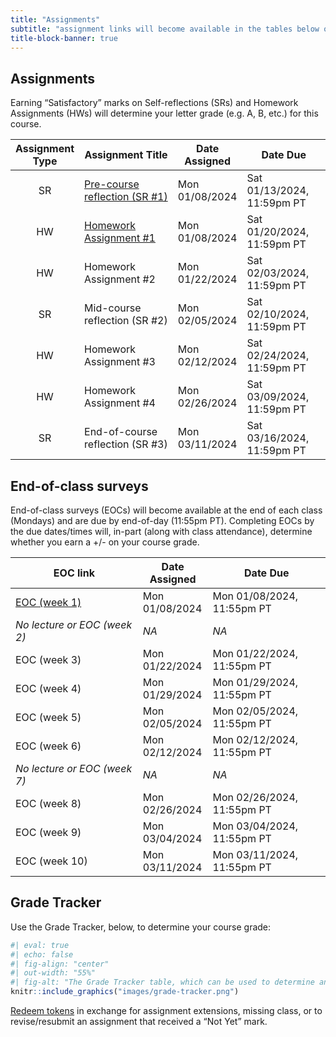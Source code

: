 ```yaml
---
title: "Assignments"
subtitle: "assignment links will become available in the tables below on the dates that they are assigned"
title-block-banner: true
---
```


## Assignments

Earning "Satisfactory" marks on Self-reflections (SRs) and Homework Assignments (HWs) will determine your letter grade (e.g. A, B, etc.) for this course.

| Assignment Type | Assignment Title                 | Date Assigned  | Date Due                   |
|:---------------:|----------------------------------|----------------|----------------------------|
| SR              | [Pre-course reflection (SR #1)](assignments/SR1-precourse.qmd)    | Mon 01/08/2024 | Sat 01/13/2024, 11:59pm PT |
| HW              | [Homework Assignment #1](assignments/HW1.qmd)                     | Mon 01/08/2024 | Sat 01/20/2024, 11:59pm PT |
| HW              | Homework Assignment #2           | Mon 01/22/2024 | Sat 02/03/2024, 11:59pm PT |
| SR              | Mid-course reflection (SR #2)    | Mon 02/05/2024 | Sat 02/10/2024, 11:59pm PT |
| HW              | Homework Assignment #3           | Mon 02/12/2024 | Sat 02/24/2024, 11:59pm PT |
| HW              | Homework Assignment #4           | Mon 02/26/2024 | Sat 03/09/2024, 11:59pm PT |
| SR              | End-of-course reflection (SR #3) | Mon 03/11/2024 | Sat 03/16/2024, 11:59pm PT |


<!-- | Assignment Type | Assignment Title                 | Date Assigned  | Date Due                   | -->
<!-- |:---------------:|----------------------------------|----------------|----------------------------| -->
<!-- | SR              | Pre-course reflection (SR #1)    | Mon 01/08/2024 | Sat 01/13/2024, 11:59pm PT | -->
<!-- | HW              | Homework Assignment #1           | Mon 01/08/2024 | Sat 01/20/2024, 11:59pm PT |  -->
<!-- | HW              | Homework Assignment #2           | Mon 01/22/2024 | Sat 02/03/2024, 11:59pm PT | -->
<!-- | SR              | Mid-course reflection (SR #2)    | Mon 02/05/2024 | Sat 02/10/2024, 11:59pm PT | -->
<!-- | HW              | Homework Assignment #3           | Mon 02/12/2024 | Sat 02/24/2024, 11:59pm PT | -->
<!-- | HW              | Homework Assignment #4           | Mon 02/26/2024 | Sat 03/09/2024, 11:59pm PT | -->
<!-- | SR              | End-of-course reflection (SR #3) | Mon 03/11/2024 | Sat 03/16/2024, 11:59pm PT | -->

<!-- | Assignment Type | Assignment Title                                                  | Date Assigned  | Date Due                   | -->
<!-- |:---------------:|-------------------------------------------------------------------|----------------|----------------------------| -->
<!-- | SR              | [Pre-course reflection (SR #1)](assignments/SR1-precourse.qmd)    | Mon 01/08/2024 | Sat 01/13/2024, 11:59pm PT | -->
<!-- | HW              | [Homework Assignment #1](assignments/HW1.qmd)                     | Mon 01/08/2024 | Sat 01/20/2024, 11:59pm PT |  -->
<!-- | HW              | [Homework Assignment #2](assignments/HW2.qmd)                     | Mon 01/22/2024 | Sat 02/03/2024, 11:59pm PT | -->
<!-- | SR              | [Mid-course reflection (SR #2)](assignments/SR2-midcourse.qmd)    | Mon 02/05/2024 | Sat 02/10/2024, 11:59pm PT | -->
<!-- | HW              | [Homework Assignment #3](assignments/HW3.qmd)                     | Mon 02/12/2024 | Sat 02/24/2024, 11:59pm PT | -->
<!-- | HW              | [Homework Assignment #4](assignments/HW4.qmd)                     | Mon 02/26/2024 | Sat 03/09/2024, 11:59pm PT | -->
<!-- | SR              | [End-of-course reflection (SR #3)](assignments/SR3-endcourse.qmd) | Mon 03/11/2024 | Sat 03/16/2024, 11:59pm PT | -->

## End-of-class surveys

End-of-class surveys (EOCs) will become available at the end of each class (Mondays) and are due by end-of-day (11:55pm PT). Completing EOCs by the due dates/times will, in-part (along with class attendance), determine whether you earn a +/- on your course grade. 

| EOC link                     | Date Assigned  | Date Due                   |
|------------------------------|----------------|----------------------------|
| [EOC (week 1)](https://forms.gle/aPGfCircFN1AZfSe9)  | Mon 01/08/2024 | Mon 01/08/2024, 11:55pm PT |
| *No lecture or EOC (week 2)* | *NA*           | *NA*                       |
| EOC (week 3)                 | Mon 01/22/2024 | Mon 01/22/2024, 11:55pm PT |
| EOC (week 4)                 | Mon 01/29/2024 | Mon 01/29/2024, 11:55pm PT |
| EOC (week 5)                 | Mon 02/05/2024 | Mon 02/05/2024, 11:55pm PT |
| EOC (week 6)                 | Mon 02/12/2024 | Mon 02/12/2024, 11:55pm PT |
| *No lecture or EOC (week 7)* | *NA*           | *NA*                       |
| EOC (week 8)                 | Mon 02/26/2024 | Mon 02/26/2024, 11:55pm PT |
| EOC (week 9)                 | Mon 03/04/2024 | Mon 03/04/2024, 11:55pm PT |
| EOC (week 10)                | Mon 03/11/2024 | Mon 03/11/2024, 11:55pm PT |

<!-- | EOC link                     | Date Assigned  | Date Due                   | -->
<!-- |------------------------------|----------------|----------------------------| -->
<!-- | EOC (week 1)                 | Mon 01/08/2024 | Mon 01/08/2024, 11:55pm PT | -->
<!-- | *No lecture or EOC (week 2)* | *NA*           | *NA*                       | -->
<!-- | EOC (week 3)                 | Mon 01/22/2024 | Mon 01/22/2024, 11:55pm PT | -->
<!-- | EOC (week 4)                 | Mon 01/29/2024 | Mon 01/29/2024, 11:55pm PT | -->
<!-- | EOC (week 5)                 | Mon 02/05/2024 | Mon 02/05/2024, 11:55pm PT | -->
<!-- | EOC (week 6)                 | Mon 02/12/2024 | Mon 02/12/2024, 11:55pm PT | -->
<!-- | *No lecture or EOC (week 7)* | *NA*           | *NA*                       | -->
<!-- | EOC (week 8)                 | Mon 02/26/2024 | Mon 02/26/2024, 11:55pm PT | -->
<!-- | EOC (week 9)                 | Mon 03/04/2024 | Mon 03/04/2024, 11:55pm PT | -->
<!-- | EOC (week 10)                | Mon 03/11/2024 | Mon 03/11/2024, 11:55pm PT | -->

<!-- | EOC link                                             | Date Assigned  | Date Due                   | -->
<!-- |------------------------------------------------------|----------------|----------------------------| -->
<!-- | [EOC (week 1)](https://forms.gle/aPGfCircFN1AZfSe9)  | Mon 01/08/2024 | Mon 01/08/2024, 11:55pm PT | -->
<!-- | *No lecture or EOC (week 2)*                         | *NA*           | *NA*                       | -->
<!-- | [EOC (week 3)](https://forms.gle/2BockakcBR7rsm26A)  | Mon 01/22/2024 | Mon 01/22/2024, 11:55pm PT | -->
<!-- | [EOC (week 4)](https://forms.gle/kwfaWciZNu4fCzKN7)  | Mon 01/29/2024 | Mon 01/29/2024, 11:55pm PT | -->
<!-- | [EOC (week 5)](https://forms.gle/cLtHBybg6kgVDzQSA)  | Mon 02/05/2024 | Mon 02/05/2024, 11:55pm PT | -->
<!-- | [EOC (week 6)](https://forms.gle/XbKrjoSpapzTAAPT7)  | Mon 02/12/2024 | Mon 02/12/2024, 11:55pm PT | -->
<!-- | *No lecture or EOC (week 7)*                         | *NA*           | *NA*                       | -->
<!-- | [EOC (week 8)](https://forms.gle/aqUwck6jABKRUfYMA)  | Mon 02/26/2024 | Mon 02/26/2024, 11:55pm PT | -->
<!-- | [EOC (week 9)](https://forms.gle/2Sz98wAUbSFq7Tqt6)  | Mon 03/04/2024 | Mon 03/04/2024, 11:55pm PT | -->
<!-- | [EOC (week 10)](https://forms.gle/dEmgAhCMDnnhbNqK7) | Mon 03/11/2024 | Mon 03/11/2024, 11:55pm PT | -->

## Grade Tracker 

Use the Grade Tracker, below, to determine your course grade:

```r
#| eval: true 
#| echo: false
#| fig-align: "center"
#| out-width: "55%" 
#| fig-alt: "The Grade Tracker table, which can be used to determine an individual's course grade based on the number of 'Satisfactory' assignments completed, as well as descriptions on how to earn and use tokens"
knitr::include_graphics("images/grade-tracker.png")
```

[Redeem tokens](https://docs.google.com/forms/d/e/1FAIpQLSdOP32K7_A3zzENvYQvIBCnLveaLE-exnFlqDV1xBWz66rWoA/viewform) in exchange for assignment extensions, missing class, or to revise/resubmit an assignment that received a "Not Yet" mark.
